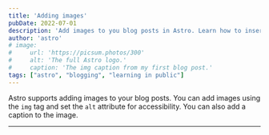 ```yaml
---
title: 'Adding images'
pubDate: 2022-07-01
description: 'Add images to you blog posts in Astro. Learn how to insert images and set alt text and captions.'
author: 'astro'
# image:
#     url: 'https://picsum.photos/300'
#     alt: 'The full Astro logo.'
#     caption: 'The img caption from my first blog post.'
tags: ["astro", "blogging", "learning in public"]
---
```



Astro supports adding images to your blog posts. You can add images using the `img` tag and set the `alt` attribute for accessibility. You can also add a caption to the image.

---